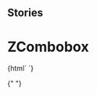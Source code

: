 
## Stories

<Meta title="Inputs/ZCombobox" component="z-combobox" />

# ZCombobox

<Preview>
  <Story name="z-combobox">
    {html` <z-combobox
      checkalltext="${text("checkalltext", "Select all")}"
      closesearchtext="${text("closesearchtext", "Close")}"
      hascheckall="${boolean("hascheckall", true)}"
      hassearch="${boolean("hassearch", true)}"
      inputid="${text("inputid", "combo_1")}"
      isfixed="${boolean("isfixed", true)}"
      isopen="${boolean("isopen", true)}"
      items='[{"id":"item_1","name":"First item","checked":false},{"id":"item_2","name":"Second item","checked":true},{"id":"item_3","name":"Other item","checked":false},{"id":"item_4","name":"Last item","checked":true}]'
      label="${text("label", "Combobox Label")}"
      maxcheckableitems="${number("maxcheckableitems", 4)}"
      noresultslabel="${text("noresultslabel", "No items")}"
      searchlabel="${text("searchlabel", "Search Label")}"
      searchplaceholder="${text("searchplaceholder", "Search Placeholder")}"
      searchtitle="${text("searchtitle", "Search Title")}"
      uncheckalltext="${text("uncheckalltext", "Uncheck All")}"
    />`}
  </Story>
</Preview>

{" "}

<Props of="z-combobox" />
